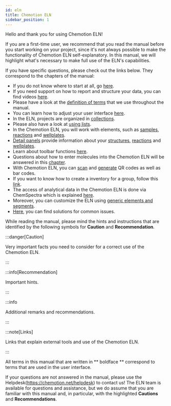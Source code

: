 ```yaml
---
id: eln
title: Chemotion ELN
sidebar_position: 1
---
```


Hello and thank you for using Chemotion ELN!

If you are a first-time user, we recommend that you read the manual before you start working on your project, since it's not always possible to make the functionality of Chemotion ELN self-explanatory. In this manual, we will highlight what's necessary to make full use of the ELN's capabilities.

If you have specific questions, please check out the links below.
They correspond to the chapters of the manual:

- If you do not know where to start at all, go [here](eln/ui/first_steps).
- If you need support on how to report and structure your data, you can find videos [here](eln/videos).
- Please have a look at the [definition of terms](eln/ui) that we use throughout the manual.
- You can learn how to adjust your user interface [here](eln/ui/view).
- In the ELN, projects are organized in [collections](eln/ui/collections).
- Please also have a look at [using lists](eln/ui/lists).
- In the Chemotion ELN, you will work with elements,
  such as [samples](eln/ui/elements/samples), [reactions](eln/ui/elements/reactions) and [wellplates](eln/ui/elements/wellplates).
- [Detail panels](eln/ui/details) provide information about your [structures](eln/ui/details#details-panel-for-samples), [reactions](eln/ui/details#details-panel-for-reactions) and [wellplates](eln/ui/details#details-panel-for-wellplates).
- Learn about toolbar functions [here](eln/ui/toolbar).
- Questions about how to enter molecules into the Chemotion ELN will be answered in this [chapter](eln/ui/ketcher).
- With Chemotion ELN, you can [scan](eln/ui/barcodes#scan-barcodeqr-code) and [generate](eln/ui/barcodes#generate-barcodeqr-code) QR codes as well as bar codes.
- If you want to know how to create a inventory for a group, follow this [link](eln/ui/inventory).
- The access of analytical data in the Chemotion ELN is done via ChemSpectra which is explained [here](services/chemspectra).
- Moreover, you can customize the ELN using [generic elements and segments](eln/admin/generic_config).
- [Here](eln/troubleshooting), you can find solutions for common issues.

While reading the manual, please mind the hints and instructions that are identified by the following symbols for **Caution** and **Recommendation**.

:::danger[Caution]

Very important facts you need to consider for a correct use of the Chemotion ELN.

:::

:::info[Recommendation]

Important hints.

:::

:::info

Additional remarks and recommendations.

:::

:::note[Links]

Links that explain external tools and use of the Chemotion ELN.

:::

All terms in this manual that are written in ** boldface ** correspond to terms that are used in the user interface.

If your questions are not answered in the manual, please use the Helpdesk(https://chemotion.net/helpdesk) to contact us!
The ELN team is available for questions and assistance, but we do assume that you are familiar with this manual and, in particular, with the highlighted **Cautions** and **Recommendations**.
